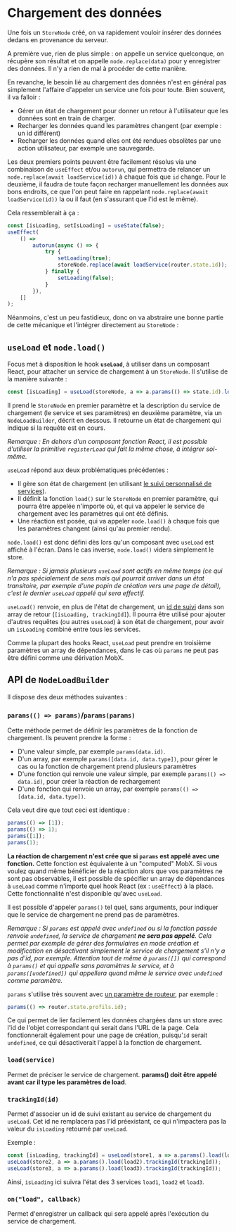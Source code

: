 
<Meta title="Modèle métier/Chargement des données" />

# Chargement des données

Une fois un `StoreNode` créé, on va rapidement vouloir insérer des données dedans en provenance du serveur.

A première vue, rien de plus simple : on appelle un service quelconque, on récupère son résultat et on appelle `node.replace(data)` pour y enregistrer des
données. Il n'y a rien de mal à procéder de cette manière.

En revanche, le besoin lié au chargement des données n'est en général pas simplement l'affaire d'appeler un service une fois pour toute. Bien souvent, il va
falloir :

-   Gérer un état de chargement pour donner un retour à l'utilisateur que les données sont en train de charger.
-   Recharger les données quand les paramètres changent (par exemple : un id différent)
-   Recharger les données quand elles ont été rendues obsolètes par une action utilisateur, par exemple une sauvegarde.

Les deux premiers points peuvent être facilement résolus via une combinaison de `useEffect` et/ou `autorun`, qui permettra de relancer un
`node.replace(await loadService(id))` à chaque fois que `id` change. Pour le deuxième, il faudra de toute façon recharger manuellement les données
aux bons endroits, ce que l'on peut faire en rappelant `node.replace(await loadService(id))` la ou il faut (en s'assurant que l'id est le même).

Cela ressemblerait à ça :

```ts
const [isLoading, setIsLoading] = useState(false);
useEffect(
    () =>
        autorun(async () => {
            try {
                setLoading(true);
                storeNode.replace(await loadService(router.state.id));
            } finally {
                setLoading(false);
            }
        }),
    []
);
```

Néanmoins, c'est un peu fastidieux, donc on va abstraire une bonne partie de cette mécanique et l'intégrer directement au `StoreNode` :

## `useLoad` et `node.load()`

Focus met à disposition le hook **`useLoad`**, à utiliser dans un composant React, pour attacher un service de chargement à un `StoreNode`. Il s'utilise de la manière suivante :

```ts
const [isLoading] = useLoad(storeNode, a => a.params(() => state.id).load(loadService));
```

Il prend le `StoreNode` en premier paramètre et la description du service de chargement (le service et ses paramètres) en deuxième paramètre, via un
`NodeLoadBuilder`, décrit en dessous. Il retourne un état de chargement qui indique si la requête est en cours.

_Remarque : En dehors d'un composant fonction React, il est possible d'utiliser la primitive `registerLoad` qui fait la même chose, à intégrer soi-même._

`useLoad` répond aux deux problématiques précédentes :

-   Il gère son état de chargement (en utilisant [le suivi personnalisé de services](/docs/les-bases-gestion-des-requêtes--docs#suivi-personnalisé-de-services)).
-   Il définit la fonction `load()` sur le `StoreNode` en premier paramètre, qui pourra être appelée n'importe où, et qui va appeler le service de chargement
    avec les paramètres qui ont été définis.
-   Une réaction est posée, qui va appeler `node.load()` à chaque fois que les paramètres changent (ainsi qu'au premier rendu).

`node.load()` est donc défini dès lors qu'un composant avec `useLoad` est affiché à l'écran. Dans le cas inverse, `node.load()` videra simplement le store.

_Remarque : Si jamais plusieurs `useLoad` sont actifs en même temps (ce qui n'a pas spécialement de sens mais qui pourrait arriver dans un état transitoire, par exemple
d'une popin de création vers une page de détail), c'est le dernier `useLoad` appelé qui sera effectif._

`useLoad()` renvoie, en plus de l'état de chargement, un [id de suivi](/docs/les-bases-gestion-des-requêtes--docs#suivi-personnalisé-de-services) dans son array de retour (`[isLoading, trackingId]`). Il pourra être utilisé pour ajouter
d'autres requêtes (ou autres `useLoad`) à son état de chargement, pour avoir un `isLoading` combiné entre tous les services.

Comme la plupart des hooks React, `useLoad` peut prendre en troisième paramètres un array de dépendances, dans le cas où `params` ne peut pas être défini
comme une dérivation MobX.

## API de `NodeLoadBuilder`

Il dispose des deux méthodes suivantes :

### `params(() => params)`/`params(params)`

Cette méthode permet de définir les paramètres de la fonction de chargement. Ils peuvent prendre la forme :

-   D'une valeur simple, par exemple `params(data.id)`.
-   D'un array, par exemple `params([data.id, data.type])`, pour gérer le cas ou la fonction de chargement prend plusieurs paramètres
-   D'une fonction qui renvoie une valeur simple, par exemple `params(() => data.id)`, pour créer la réaction de rechargement
-   D'une fonction qui renvoie un array, par exemple `params(() => [data.id, data.type])`.

Cela veut dire que tout ceci est identique :

```ts
params(() => [1]);
params(() => 1);
params([1]);
params(1);
```

**La réaction de chargement n'est crée que si `params` est appelé avec une fonction.** Cette fonction est équivalente à un "computed" MobX. Si vous voulez quand même bénéficier de la réaction alors que vos paramètres ne sont pas observables, il est possible de spécifier un array de dépendances à `useLoad` comme n'importe quel hook React (ex : `useEffect`) à la place. Cette fonctionnalité n'est disponible qu'avec `useLoad`.

Il est possible d'appeler `params()` tel quel, sans arguments, pour indiquer que le service de chargement ne prend pas de paramètres.

_Remarque : Si `params` est appelé avec `undefined` ou si la fonction passée renvoie `undefined`, la service de chargement **ne sera pas appelé**. Cela permet par exemple de gérer des formulaires en mode création et modification en désactivant simplement le service de chargement s'il n'y a pas d'id, par exemple. Attention tout de même à `params([])` qui correspond à `params()` et qui appelle sans paramètres le service, et à `params([undefined])` qui appellera quand même le service avec `undefined` comme paramètre._

`params` s'utilise très souvent avec [un paramètre de routeur](/docs/routage-api-du-router--docs#state), par exemple :

```ts
params(() => router.state.profils.id);
```

Ce qui permet de lier facilement les données chargées dans un store avec l'id de l'objet correspondant qui serait dans l'URL de la page. Cela fonctionnerait
également pour une page de création, puisqu'`id` serait `undefined`, ce qui désactiverait l'appel à la fonction de chargement.

### `load(service)`

Permet de préciser le service de chargement. **params() doit être appelé avant car il type les paramètres de load**.

### `trackingId(id)`

Permet d'associer un id de suivi existant au service de chargement du `useLoad`. Cet id ne remplacera pas l'id préexistant, ce qui n'impactera pas la valeur du
`isLoading` retourné par `useLoad`.

Exemple :

```ts
const [isLoading, trackingId] = useLoad(store1, a => a.params().load(load1));
useLoad(store2, a => a.params().load(load2).trackingId(trackingId));
useLoad(store3, a => a.params().load(load3).trackingId(trackingId));
```

Ainsi, `isLoading` ici suivra l'état des 3 services `load1`, `load2` et `load3`.

### `on("load", callback)`

Permet d'enregistrer un callback qui sera appelé après l'exécution du service de chargement.
